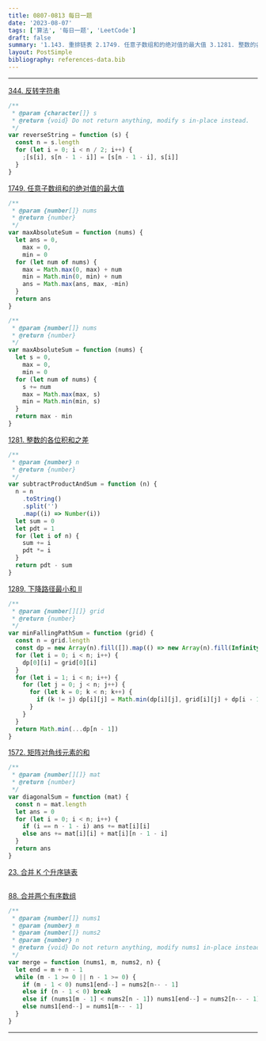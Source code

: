 ```yaml
---
title: 0807-0813 每日一题
date: '2023-08-07'
tags: ['算法', '每日一题', 'LeetCode']
draft: false
summary: '1.143. 重排链表 2.1749. 任意子数组和的绝对值的最大值 3.1281. 整数的各位积和之差 4.1289. 下降路径最小和  II 5.1572. 矩阵对角线元素的和 6.23. 合并 K 个升序链表 7.88. 合并两个有序数组'
layout: PostSimple
bibliography: references-data.bib
---
```


---

[344. 反转字符串](https://leetcode.cn/problems/reverse-string/submissions/)

```js
/**
 * @param {character[]} s
 * @return {void} Do not return anything, modify s in-place instead.
 */
var reverseString = function (s) {
  const n = s.length
  for (let i = 0; i < n / 2; i++) {
    ;[s[i], s[n - 1 - i]] = [s[n - 1 - i], s[i]]
  }
}
```

[1749. 任意子数组和的绝对值的最大值](https://leetcode.cn/problems/maximum-absolute-sum-of-any-subarray/description/)

```js
/**
 * @param {number[]} nums
 * @return {number}
 */
var maxAbsoluteSum = function (nums) {
  let ans = 0,
    max = 0,
    min = 0
  for (let num of nums) {
    max = Math.max(0, max) + num
    min = Math.min(0, min) + num
    ans = Math.max(ans, max, -min)
  }
  return ans
}

/**
 * @param {number[]} nums
 * @return {number}
 */
var maxAbsoluteSum = function (nums) {
  let s = 0,
    max = 0,
    min = 0
  for (let num of nums) {
    s += num
    max = Math.max(max, s)
    min = Math.min(min, s)
  }
  return max - min
}
```

[1281. 整数的各位积和之差](https://leetcode.cn/problems/subtract-the-product-and-sum-of-digits-of-an-integer/)

```js
/**
 * @param {number} n
 * @return {number}
 */
var subtractProductAndSum = function (n) {
  n = n
    .toString()
    .split('')
    .map((i) => Number(i))
  let sum = 0
  let pdt = 1
  for (let i of n) {
    sum += i
    pdt *= i
  }
  return pdt - sum
}
```

[1289. 下降路径最小和 II](https://leetcode.cn/problems/minimum-falling-path-sum-ii/)

```js
/**
 * @param {number[][]} grid
 * @return {number}
 */
var minFallingPathSum = function (grid) {
  const n = grid.length
  const dp = new Array(n).fill([]).map(() => new Array(n).fill(Infinity))
  for (let i = 0; i < n; i++) {
    dp[0][i] = grid[0][i]
  }
  for (let i = 1; i < n; i++) {
    for (let j = 0; j < n; j++) {
      for (let k = 0; k < n; k++) {
        if (k != j) dp[i][j] = Math.min(dp[i][j], grid[i][j] + dp[i - 1][k])
      }
    }
  }
  return Math.min(...dp[n - 1])
}
```

[1572. 矩阵对角线元素的和](https://leetcode.cn/problems/matrix-diagonal-sum/description/)

```js
/**
 * @param {number[][]} mat
 * @return {number}
 */
var diagonalSum = function (mat) {
  const n = mat.length
  let ans = 0
  for (let i = 0; i < n; i++) {
    if (i == n - 1 - i) ans += mat[i][i]
    else ans += mat[i][i] + mat[i][n - 1 - i]
  }
  return ans
}
```

[23. 合并 K 个升序链表](https://leetcode.cn/problems/merge-k-sorted-lists/description/)

```js

```

[88. 合并两个有序数组](https://leetcode.cn/problems/merge-k-sorted-lists/description/)

```js
/**
 * @param {number[]} nums1
 * @param {number} m
 * @param {number[]} nums2
 * @param {number} n
 * @return {void} Do not return anything, modify nums1 in-place instead.
 */
var merge = function (nums1, m, nums2, n) {
  let end = m + n - 1
  while (m - 1 >= 0 || n - 1 >= 0) {
    if (m - 1 < 0) nums1[end--] = nums2[n-- - 1]
    else if (n - 1 < 0) break
    else if (nums1[m - 1] < nums2[n - 1]) nums1[end--] = nums2[n-- - 1]
    else nums1[end--] = nums1[m-- - 1]
  }
}
```

---
